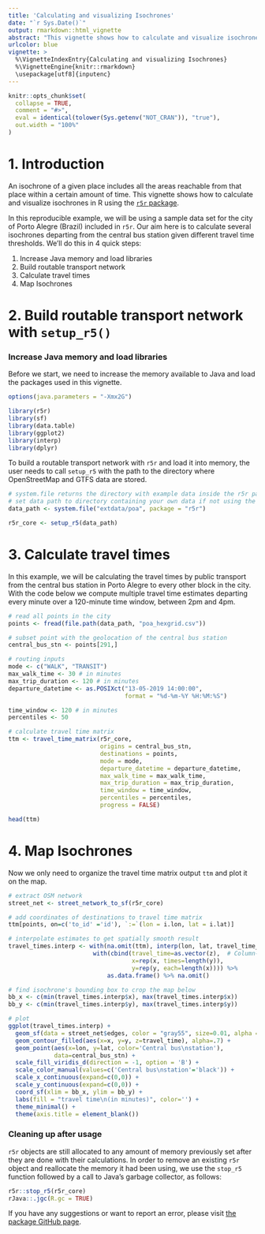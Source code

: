 ```yaml
---
title: 'Calculating and visualizing Isochrones'
date: "`r Sys.Date()`"
output: rmarkdown::html_vignette
abstract: "This vignette shows how to calculate and visualize isochrones in R using the `r5r` package."
urlcolor: blue
vignette: >
  %\VignetteIndexEntry{Calculating and visualizing Isochrones} 
  %\VignetteEngine{knitr::rmarkdown} 
  \usepackage[utf8]{inputenc}
---
```


```r
knitr::opts_chunk$set(
  collapse = TRUE,
  comment = "#>",
  eval = identical(tolower(Sys.getenv("NOT_CRAN")), "true"),
  out.width = "100%"
)
```

# 1. Introduction

An isochrone of a given place includes all the areas reachable from that place within a certain amount of time. This vignette shows how to calculate and visualize isochrones in R using the [`r5r` package](https://ipeagit.github.io/r5r/index.html).

In this reproducible example, we will be using a sample data set for the city of Porto Alegre (Brazil) included in `r5r`. Our aim here is to calculate several isochrones departing from the central bus station given different travel time thresholds. We'll do this in 4 quick steps: 

1. Increase Java memory and load libraries 
2. Build routable transport network 
3. Calculate travel times 
4. Map Isochrones


# 2. Build routable transport network with `setup_r5()`

### Increase Java memory and load libraries

Before we start, we need to increase the memory available to Java and load the packages used in this vignette.

```r
options(java.parameters = "-Xmx2G")

library(r5r)
library(sf)
library(data.table)
library(ggplot2)
library(interp)
library(dplyr)
```


To build a routable transport network with `r5r` and load it into memory, the user needs to call `setup_r5` with the path to the directory where OpenStreetMap and GTFS data are stored.

```r
# system.file returns the directory with example data inside the r5r package
# set data path to directory containing your own data if not using the examples
data_path <- system.file("extdata/poa", package = "r5r")

r5r_core <- setup_r5(data_path)
```

# 3. Calculate travel times

In this example, we will be calculating the travel times by public transport from the central bus station in Porto Alegre to every other block in the city. With the code below we compute multiple travel time estimates departing every minute over a 120-minute time window, between 2pm and 4pm.

```r
# read all points in the city
points <- fread(file.path(data_path, "poa_hexgrid.csv"))

# subset point with the geolocation of the central bus station
central_bus_stn <- points[291,]

# routing inputs
mode <- c("WALK", "TRANSIT")
max_walk_time <- 30 # in minutes
max_trip_duration <- 120 # in minutes
departure_datetime <- as.POSIXct("13-05-2019 14:00:00",
                                 format = "%d-%m-%Y %H:%M:%S")

time_window <- 120 # in minutes
percentiles <- 50

# calculate travel time matrix
ttm <- travel_time_matrix(r5r_core,
                          origins = central_bus_stn,
                          destinations = points,
                          mode = mode,
                          departure_datetime = departure_datetime,
                          max_walk_time = max_walk_time,
                          max_trip_duration = max_trip_duration,
                          time_window = time_window,
                          percentiles = percentiles,
                          progress = FALSE)

head(ttm)

```

# 4. Map Isochrones

Now we only need to organize the travel time matrix output `ttm` and plot it on the map.

```r
# extract OSM network
street_net <- street_network_to_sf(r5r_core)

# add coordinates of destinations to travel time matrix
ttm[points, on=c('to_id' ='id'), `:=`(lon = i.lon, lat = i.lat)]

# interpolate estimates to get spatially smooth result
travel_times.interp <- with(na.omit(ttm), interp(lon, lat, travel_time_p50)) %>%
                        with(cbind(travel_time=as.vector(z),  # Column-major order
                                   x=rep(x, times=length(y)),
                                   y=rep(y, each=length(x)))) %>%
                            as.data.frame() %>% na.omit()

# find isochrone's bounding box to crop the map below
bb_x <- c(min(travel_times.interp$x), max(travel_times.interp$x))
bb_y <- c(min(travel_times.interp$y), max(travel_times.interp$y))

# plot
ggplot(travel_times.interp) +
  geom_sf(data = street_net$edges, color = "gray55", size=0.01, alpha = 0.7) +
  geom_contour_filled(aes(x=x, y=y, z=travel_time), alpha=.7) +
  geom_point(aes(x=lon, y=lat, color='Central bus\nstation'),
             data=central_bus_stn) +
  scale_fill_viridis_d(direction = -1, option = 'B') +
  scale_color_manual(values=c('Central bus\nstation'='black')) +
  scale_x_continuous(expand=c(0,0)) +
  scale_y_continuous(expand=c(0,0)) +
  coord_sf(xlim = bb_x, ylim = bb_y) +
  labs(fill = "travel time\n(in minutes)", color='') +
  theme_minimal() +
  theme(axis.title = element_blank())
```


### Cleaning up after usage

`r5r` objects are still allocated to any amount of memory previously set after they are done with their calculations. In order to remove an existing `r5r` object and reallocate the memory it had been using, we use the `stop_r5` function followed by a call to Java's garbage collector, as follows:

```r
r5r::stop_r5(r5r_core)
rJava::.jgc(R.gc = TRUE)
```

If you have any suggestions or want to report an error, please visit [the package GitHub page](https://github.com/ipeaGIT/r5r).
